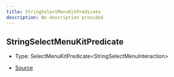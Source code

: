 ```yaml
---
title: StringSelectMenuKitPredicate
description: No description provided
---
```


## StringSelectMenuKitPredicate

- Type: SelectMenuKitPredicate\<StringSelectMenuInteraction>

- [Source](https://github.com/underctrl-io/commandkit/blob/141d1404ab18a8e659209a0fab65466bf3b6dd85/packages/commandkit/src/components/v1/select-menu/StringSelectMenuKit.ts#L25)